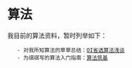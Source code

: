 = 算法 =
我目前的算法资料，暂时列举如下：
    - 对我所知算法的草草总结：[[http://icedream61.github.io/learn/OI%E7%9C%81%E9%80%89%E7%AE%97%E6%B3%95%E6%B5%85%E8%B0%88.html|OI省选算法浅谈]]
    - 为祺祺写的算法入门指南：[[https://shimo.im/doc/S5IDZVMBJYA1CA2C|算法筑基]]

